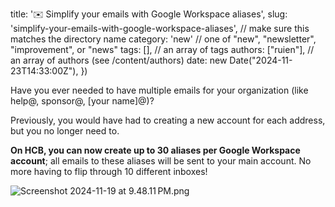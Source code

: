 
  title: '✉️ Simplify your emails with Google Workspace aliases',
  slug: 'simplify-your-emails-with-google-workspace-aliases', // make sure this matches the directory name
  category: 'new' // one of "new", "newsletter", "improvement", or "news"
  tags: [], // an array of tags
  authors: ["ruien"], // an array of authors (see /content/authors)
  date: new Date("2024-11-23T14:33:00Z"),
})

Have you ever needed to have multiple emails for your organization (like help@, sponsor@, [your name]@)?

Previously, you would have had to creating a new account for each address, but you no longer need to.

**On HCB, you can now create up to 30 aliases per Google Workspace account**; all emails to these aliases will be sent to your main account. No more having to flip through 10 different inboxes!

![Screenshot 2024-11-19 at 9.48.11 PM.png](https://cloud.headwayapp.co/changelogs_images/images/big/000/136/754-84b847a1a731f4fe83180571876239a03f5adcf7.png)
